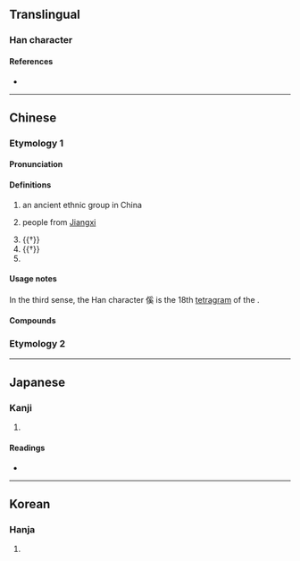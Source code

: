 {{character info/new}}
==Translingual==

===Han character===
{{Han char|rn=9|rad=人|as=10|sn=12|four=22234|canj=OBVK|ids=⿰亻奚}}

====References====
* {{Han ref|kx=0113.130|dkj=00959|dj=0241.040|hdz=10203.210|uh=5092|ud=20626|bh=D85D|bd=55389}}

----

==Chinese==
{{zh-forms}}
===Etymology 1===
====Pronunciation====
{{zh-pron
|m=xī
|c=hai4,hai6
|mc=y
|oc=y
|ma=
|cat=pn,n
}}

====Definitions====
{{zh-hanzi}}

# {{lb|zh|historical}} an ancient ethnic group in China
# {{lb|zh|obsolete}} people from [[Jiangxi]]
# {{†}} {{zh-alt-form|徯|to [[wait]]}}
# {{†}} {{zh-alt-form|蹊|tr=xī|[[footpath]]}}
# {{surname|lang=zh}}

====Usage notes====
In the third sense, the Han character 傒 is the 18th [[tetragram]] of the {{w|Taixuanjing}}.

====Compounds====
{{zh-der|傒落|僥傒|傒倖}}

===Etymology 2===
{{zh-see|繫|v|to [[arrest]]; to [[imprison]]}}
----

==Japanese==

===Kanji===
{{ja-kanji|grade=|rs=人10}}

# {{defn|lang=ja|sort=人10}}

====Readings====
* {{ja-readings|on=[[けい]] (kei), [[げい]] (gei)|kun=[[あやうい]] (ayaui), [[つなぐ]] (tsunagu)}}

----

==Korean==

===Hanja===
{{ko-hanja|hangeul=혜|rv=hye|mr=hye}}

# {{defn|lang=ko|sort=人10}}